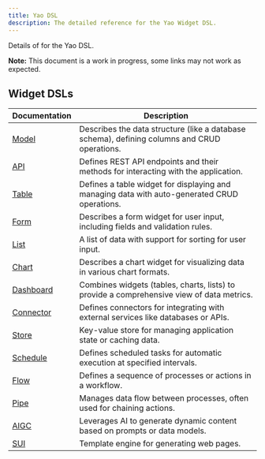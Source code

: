 ```yaml
---
title: Yao DSL
description: The detailed reference for the Yao Widget DSL.
---
```


Details of for the Yao DSL.

**Note:** This document is a work in progress, some links may not work as expected.

## Widget DSLs

| Documentation                  | Description                                                                                  |
| ------------------------------ | -------------------------------------------------------------------------------------------- |
| [Model](yao-dsl/model)         | Describes the data structure (like a database schema), defining columns and CRUD operations. |
| [API](yao-dsl/api)             | Defines REST API endpoints and their methods for interacting with the application.           |
| [Table](yao-dsl/table)         | Defines a table widget for displaying and managing data with auto-generated CRUD operations. |
| [Form](yao-dsl/form)           | Describes a form widget for user input, including fields and validation rules.               |
| [List](yao-dsl/list)           | A list of data with support for sorting for user input.                                      |
| [Chart](yao-dsl/chart)         | Describes a chart widget for visualizing data in various chart formats.                      |
| [Dashboard](yao-dsl/dashboard) | Combines widgets (tables, charts, lists) to provide a comprehensive view of data metrics.    |
| [Connector](yao-dsl/connector) | Defines connectors for integrating with external services like databases or APIs.            |
| [Store](yao-dsl/store)         | Key-value store for managing application state or caching data.                              |
| [Schedule](yao-dsl/schedule)   | Defines scheduled tasks for automatic execution at specified intervals.                      |
| [Flow](yao-dsl/flow)           | Defines a sequence of processes or actions in a workflow.                                    |
| [Pipe](yao-dsl/pipe)           | Manages data flow between processes, often used for chaining actions.                        |
| [AIGC](yao-dsl/aigc)           | Leverages AI to generate dynamic content based on prompts or data models.                    |
| [SUI](yao-dsl/sui)             | Template engine for generating web pages.                                                    |
